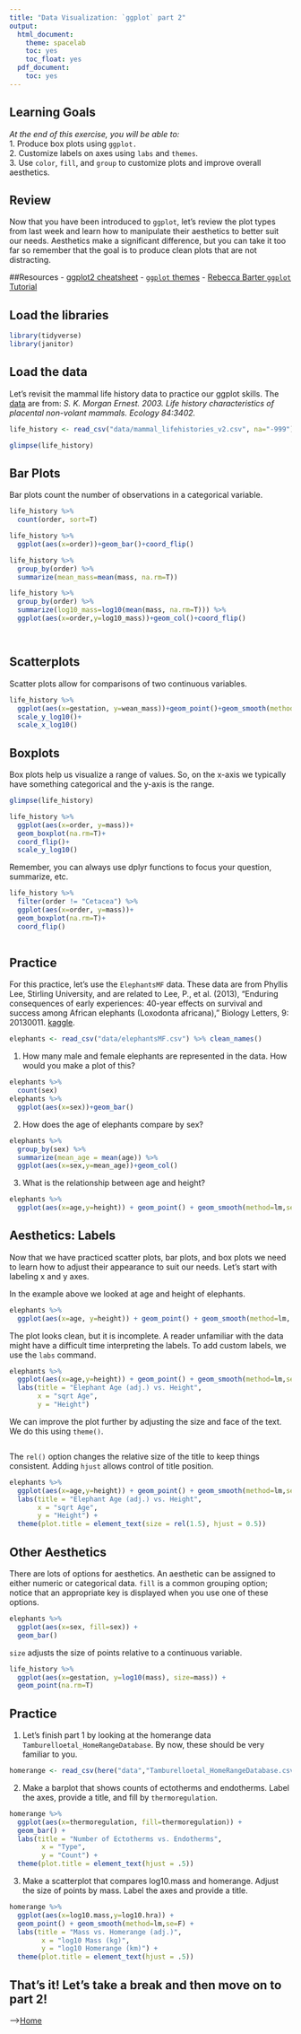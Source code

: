 ```yaml
---
title: "Data Visualization: `ggplot` part 2"
output:
  html_document:
    theme: spacelab
    toc: yes
    toc_float: yes
  pdf_document:
    toc: yes
---
```


## Learning Goals
*At the end of this exercise, you will be able to:*    
1. Produce box plots using `ggplot.`  
2. Customize labels on axes using `labs` and `themes`.  
3. Use `color`, `fill`, and `group` to customize plots and improve overall aesthetics.  

## Review
Now that you have been introduced to `ggplot`, let's review the plot types from last week and learn how to manipulate their aesthetics to better suit our needs. Aesthetics make a significant difference, but you can take it too far so remember that the goal is to produce clean plots that are not distracting.  

##Resources
- [ggplot2 cheatsheet](https://www.rstudio.com/wp-content/uploads/2015/03/ggplot2-cheatsheet.pdf)
- [`ggplot` themes](https://ggplot2.tidyverse.org/reference/ggtheme.html)
- [Rebecca Barter `ggplot` Tutorial](http://www.rebeccabarter.com/blog/2017-11-17-ggplot2_tutorial/)

## Load the libraries
```r
library(tidyverse)
library(janitor)
```

## Load the data
Let's revisit the mammal life history data to practice our ggplot skills. The [data](http://esapubs.org/archive/ecol/E084/093/) are from: *S. K. Morgan Ernest. 2003. Life history characteristics of placental non-volant mammals. Ecology 84:3402.*
```r
life_history <- read_csv("data/mammal_lifehistories_v2.csv", na="-999") %>% clean_names()
```

```r
glimpse(life_history)
```

## Bar Plots
Bar plots count the number of observations in a categorical variable.
```r
life_history %>% 
  count(order, sort=T)
```

```r
life_history %>% 
  ggplot(aes(x=order))+geom_bar()+coord_flip()
```

```r
life_history %>% 
  group_by(order) %>% 
  summarize(mean_mass=mean(mass, na.rm=T))
```

```r
life_history %>%
  group_by(order) %>% 
  summarize(log10_mass=log10(mean(mass, na.rm=T))) %>% 
  ggplot(aes(x=order,y=log10_mass))+geom_col()+coord_flip()
```

```r

```

```r

```

## Scatterplots
Scatter plots allow for comparisons of two continuous variables.
```r
life_history %>% 
  ggplot(aes(x=gestation, y=wean_mass))+geom_point()+geom_smooth(method=lm,se=F)+
  scale_y_log10()+
  scale_x_log10()
```

## Boxplots
Box plots help us visualize a range of values. So, on the x-axis we typically have something categorical and the y-axis is the range.
```r
glimpse(life_history)
```

```r
life_history %>% 
  ggplot(aes(x=order, y=mass))+
  geom_boxplot(na.rm=T)+
  coord_flip()+
  scale_y_log10()
```

Remember, you can always use dplyr functions to focus your question, summarize, etc.
```r
life_history %>% 
  filter(order != "Cetacea") %>% 
  ggplot(aes(x=order, y=mass))+
  geom_boxplot(na.rm=T)+
  coord_flip()
  
```

## Practice  
For this practice, let's use the `ElephantsMF` data. These data are from Phyllis Lee, Stirling University, and are related to Lee, P., et al. (2013), "Enduring consequences of early experiences: 40-year effects on survival and success among African elephants (Loxodonta africana)," Biology Letters, 9: 20130011. [kaggle](https://www.kaggle.com/mostafaelseidy/elephantsmf).
```r
elephants <- read_csv("data/elephantsMF.csv") %>% clean_names()
```

1. How many male and female elephants are represented in the data. How would you make a plot of this?
```r
elephants %>%  
  count(sex) 
elephants %>% 
  ggplot(aes(x=sex))+geom_bar()
```

2. How does the age of elephants compare by sex?
```r
elephants %>% 
  group_by(sex) %>% 
  summarize(mean_age = mean(age)) %>% 
  ggplot(aes(x=sex,y=mean_age))+geom_col()
```

3. What is the relationship between age and height?
```r
elephants %>% 
  ggplot(aes(x=age,y=height)) + geom_point() + geom_smooth(method=lm,se=F) + scale_x_sqrt()
```

## Aesthetics: Labels
Now that we have practiced scatter plots, bar plots, and box plots we need to learn how to adjust their appearance to suit our needs. Let's start with labeling x and y axes.  

In the example above we looked at age and height of elephants.
```r
elephants %>% 
  ggplot(aes(x=age, y=height)) + geom_point() + geom_smooth(method=lm, se=F)
```

The plot looks clean, but it is incomplete. A reader unfamiliar with the data might have a difficult time interpreting the labels. To add custom labels, we use the `labs` command.
```r
elephants %>% 
  ggplot(aes(x=age,y=height)) + geom_point() + geom_smooth(method=lm,se=F) + scale_x_sqrt() +
  labs(title = "Elephant Age (adj.) vs. Height",
       x = "sqrt Age",
       y = "Height")
```

We can improve the plot further by adjusting the size and face of the text. We do this using `theme()`.
```r

```

The `rel()` option changes the relative size of the title to keep things consistent. Adding `hjust` allows control of title position.
```r
elephants %>% 
  ggplot(aes(x=age,y=height)) + geom_point() + geom_smooth(method=lm,se=F) + scale_x_sqrt() +
  labs(title = "Elephant Age (adj.) vs. Height",
       x = "sqrt Age",
       y = "Height") +
  theme(plot.title = element_text(size = rel(1.5), hjust = 0.5))
```

## Other Aesthetics
There are lots of options for aesthetics. An aesthetic can be assigned to either numeric or categorical data. `fill` is a common grouping option; notice that an appropriate key is displayed when you use one of these options.
```r
elephants %>% 
  ggplot(aes(x=sex, fill=sex)) +
  geom_bar()
```

`size` adjusts the size of points relative to a continuous variable.
```r
life_history %>% 
  ggplot(aes(x=gestation, y=log10(mass), size=mass)) +
  geom_point(na.rm=T)
```

## Practice
1. Let's finish part 1 by looking at the homerange data `Tamburelloetal_HomeRangeDatabase`. By now, these should be very familiar to you.
```r
homerange <- read_csv(here("data","Tamburelloetal_HomeRangeDatabase.csv"))
```

2. Make a barplot that shows counts of ectotherms and endotherms. Label the axes, provide a title, and fill by `thermoregulation`.
```r
homerange %>% 
  ggplot(aes(x=thermoregulation, fill=thermoregulation)) + 
  geom_bar() +
  labs(title = "Number of Ectotherms vs. Endotherms",
        x = "Type",
        y = "Count") +
  theme(plot.title = element_text(hjust = .5))
```

3. Make a scatterplot that compares log10.mass and homerange. Adjust the size of points by mass. Label the axes and provide a title.
```r
homerange %>% 
  ggplot(aes(x=log10.mass,y=log10.hra)) + 
  geom_point() + geom_smooth(method=lm,se=F) +
  labs(title = "Mass vs. Homerange (adj.)",
        x = "log10 Mass (kg)",
        y = "log10 Homerange (km)") +
  theme(plot.title = element_text(hjust = .5))
```

## That's it! Let's take a break and then move on to part 2!  

-->[Home](https://jmledford3115.github.io/datascibiol/)